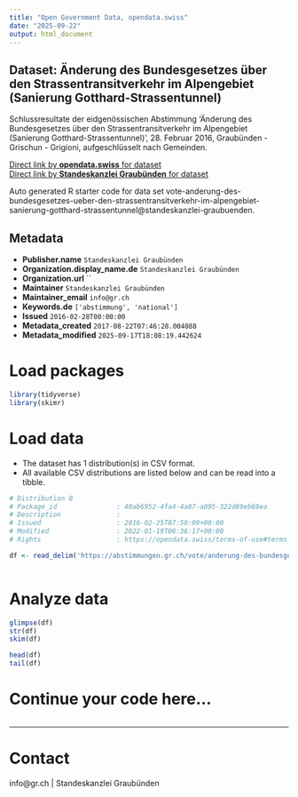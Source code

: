```yaml
---
title: "Open Government Data, opendata.swiss"
date: "2025-09-22"
output: html_document
---
```


## Dataset: Änderung des Bundesgesetzes über den Strassentransitverkehr im Alpengebiet (Sanierung Gotthard-Strassentunnel)

Schlussresultate der eidgenössischen Abstimmung 'Änderung des Bundesgesetzes über den Strassentransitverkehr im Alpengebiet (Sanierung Gotthard-Strassentunnel)', 28. Februar 2016, Graubünden - Grischun - Grigioni, aufgeschlüsselt nach Gemeinden.

[Direct link by **opendata.swiss** for dataset](https://opendata.swiss/de/dataset/anderung-des-bundesgesetzes-uber-den-strassentransitverkehr-im-alpengebiet-sanierung-gotthard-s)<br>
[Direct link by **Standeskanzlei Graubünden** for dataset](https://abstimmungen.gr.ch/vote/anderung-des-bundesgesetzes-ueber-den-strassentransitverkehr-im-alpengebiet-sanierung-gotthard-strassentunnel/data)

Auto generated R starter code for data set vote-anderung-des-bundesgesetzes-ueber-den-strassentransitverkehr-im-alpengebiet-sanierung-gotthard-strassentunnel@standeskanzlei-graubuenden.

## Metadata

- **Publisher.name** `Standeskanzlei Graubünden`
- **Organization.display_name.de** `Standeskanzlei Graubünden`
- **Organization.url** ``
- **Maintainer** `Standeskanzlei Graubünden`
- **Maintainer_email** `info@gr.ch`
- **Keywords.de** `['abstimmung', 'national']`
- **Issued** `2016-02-28T00:00:00`
- **Metadata_created** `2017-08-22T07:46:28.004088`
- **Metadata_modified** `2025-09-17T18:08:19.442624`


# Load packages

```r

library(tidyverse)
library(skimr)

```

# Load data

-   The dataset has 1 distribution(s) in CSV format.
-   All available CSV distributions are listed below and can be read into a tibble.

```r

# Distribution 0
# Package_id               : 40ab6952-4fa4-4a87-a095-322d89eb69ea
# Description              : 
# Issued                   : 2016-02-25T07:50:09+00:00
# Modified                 : 2022-01-19T06:36:17+00:00
# Rights                   : https://opendata.swiss/terms-of-use#terms_by

df <- read_delim('https://abstimmungen.gr.ch/vote/anderung-des-bundesgesetzes-ueber-den-strassentransitverkehr-im-alpengebiet-sanierung-gotthard-strassentunnel/data-csv')



```

# Analyze data

```r

glimpse(df)
str(df)
skim(df)

head(df)
tail(df)

```

# Continue your code here...

```r

```

------------------------------------------------------------------------

# Contact

info@gr.ch | Standeskanzlei Graubünden
